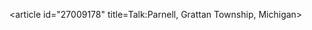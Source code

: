 <article id="27009178" title=Talk:Parnell, Grattan Township, Michigan>
	<talkpage id="27009178" title="Talk:Parnell, Grattan Township, Michigan">
{{WikiProject Michigan}}
	</talkpage>
</article>